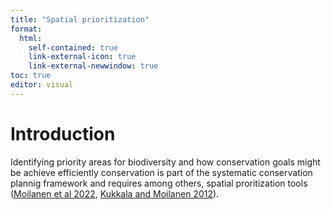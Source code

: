 ```yaml
---
title: "Spatial prioritization"
format:
  html:
    self-contained: true
    link-external-icon: true
    link-external-newwindow: true
toc: true
editor: visual
---
```


# Introduction

Identifying priority areas for biodiversity and how conservation goals might be achieve efficiently conservation is part of the systematic conservation plannig framework and requires among others, spatial proritization tools ([Moilanen et al 2022](https://besjournals.onlinelibrary.wiley.com/doi/full/10.1111/2041-210X.13819#:~:text=Spatial%20(conservation)%20prioritization%20integrates%20data,impact%20avoidance%20outside%20protected%20areas.), [Kukkala and Moilanen 2012](https://onlinelibrary.wiley.com/doi/full/10.1111/brv.12008)).
